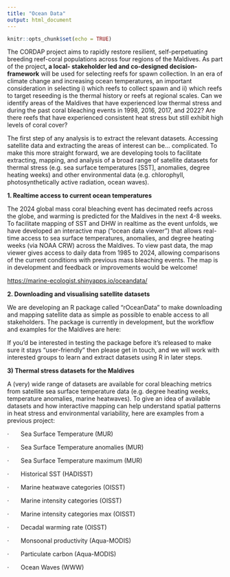 ```yaml
---
title: "Ocean Data"
output: html_document
---
```


```r
knitr::opts_chunk$set(echo = TRUE)
```

The CORDAP project aims to rapidly restore resilient, self-perpetuating breeding reef-coral populations across four regions of the Maldives. As part of the project**, a local- stakeholder led and co-designed decision-framework** will be used for selecting reefs for spawn collection. In an era of climate change and increasing ocean temperatures, an important consideration in selecting i) which reefs to collect spawn and ii) which reefs to target reseeding is the thermal history or reefs at regional scales. Can we identify areas of the Maldives that have experienced low thermal stress and during the past coral bleaching events in 1998, 2016, 2017, and 2022? Are there reefs that have experienced consistent heat stress but still exhibit high levels of coral cover?

The first step of any analysis is to extract the relevant datasets. Accessing satellite data and extracting the areas of interest can be... complicated. To make this more straight forward, we are developing tools to facilitate extracting, mapping, and analysis of a broad range of satellite datasets for thermal stress (e.g. sea surface temperatures [SST], anomalies, degree heating weeks) and other environmental data (e.g. chlorophyll, photosynthetically active radiation, ocean waves).

**1. Realtime access to current ocean temperatures**

The 2024 global mass coral bleaching event has decimated reefs across the globe, and warming is predicted for the Maldives in the next 4-8 weeks. To facilitate mapping of SST and DHW in realtime as the event unfolds, we have developed an interactive map ("ocean data viewer") that allows real-time access to sea surface temperatures, anomalies, and degree heating weeks (via NOAA CRW) across the Maldives. To view past data, the map viewer gives access to daily data from 1985 to 2024, allowing comparisons of the current conditions with previous mass bleaching events. The map is in development and feedback or improvements would be welcome!

<https://marine-ecologist.shinyapps.io/oceandata/>

**2. Downloading and visualising satellite datasets**

We are developing an R package called "rOceanData" to make downloading and mapping satellite data as simple as possible to enable access to all stakeholders. The package is currently in development, but the workflow and examples for the Maldives are here:

If you'd be interested in testing the package before it's released to make sure it stays "user-friendly" then please get in touch, and we will work with interested groups to learn and extract datasets using R in later steps.

**3) Thermal stress datasets for the Maldives**

A (very) wide range of datasets are available for coral bleaching metrics from satellite sea surface temperature data (e.g. degree heating weeks, temperature anomalies, marine heatwaves). To give an idea of available datasets and how interactive mapping can help understand spatial patterns in heat stress and environmental variability, here are examples from a previous project:

·       Sea Surface Temperature (MUR)

·       Sea Surface Temperature anomalies (MUR)

·       Sea Surface Temperature maximum (MUR)

·       Historical SST (HADISST)

·       Marine heatwave categories (OISST)

·       Marine intensity categories (OISST)

·       Marine intensity categories max (OISST)

·       Decadal warming rate (OISST)

·       Monsoonal productivity (Aqua-MODIS)

·       Particulate carbon (Aqua-MODIS)

·       Ocean Waves (WWW)
